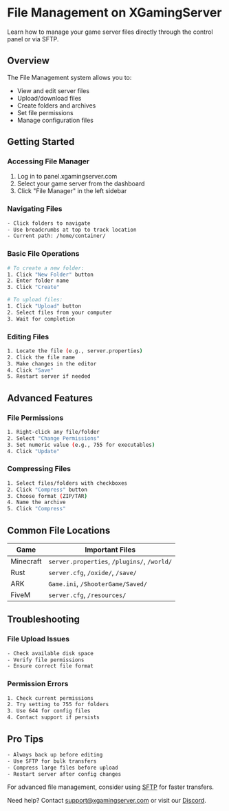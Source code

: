 # File Management on XGamingServer

Learn how to manage your game server files directly through the control panel or via SFTP.

## Overview

The File Management system allows you to:

- View and edit server files
- Upload/download files
- Create folders and archives
- Set file permissions
- Manage configuration files

## Getting Started

### Accessing File Manager

1. Log in to panel.xgamingserver.com
2. Select your game server from the dashboard
3. Click "File Manager" in the left sidebar

###  Navigating Files

```bash
- Click folders to navigate
- Use breadcrumbs at top to track location
- Current path: /home/container/
```

###  Basic File Operations

```bash
# To create a new folder:
1. Click "New Folder" button
2. Enter folder name
3. Click "Create"

# To upload files:
1. Click "Upload" button
2. Select files from your computer
3. Wait for completion
```

###  Editing Files

```bash
1. Locate the file (e.g., server.properties)
2. Click the file name
3. Make changes in the editor
4. Click "Save"
5. Restart server if needed
```

## Advanced Features

### File Permissions

```bash
1. Right-click any file/folder
2. Select "Change Permissions"
3. Set numeric value (e.g., 755 for executables)
4. Click "Update"
```

### Compressing Files

```bash
1. Select files/folders with checkboxes
2. Click "Compress" button
3. Choose format (ZIP/TAR)
4. Name the archive
5. Click "Compress"
```

## Common File Locations

| Game      | Important Files                             |
| --------- | ------------------------------------------- |
| Minecraft | `server.properties`, `/plugins/`, `/world/` |
| Rust      | `server.cfg`, `/oxide/`, `/save/`           |
| ARK       | `Game.ini`, `/ShooterGame/Saved/`           |
| FiveM     | `server.cfg`, `/resources/`                 |

## Troubleshooting

### File Upload Issues

```bash
- Check available disk space
- Verify file permissions
- Ensure correct file format
```

### Permission Errors

```bash
1. Check current permissions
2. Try setting to 755 for folders
3. Use 644 for config files
4. Contact support if persists
```

## Pro Tips

```bash
- Always back up before editing
- Use SFTP for bulk transfers
- Compress large files before upload
- Restart server after config changes
```

For advanced file management, consider using [SFTP](link-to-sftp-guide) for faster transfers.

Need help? Contact [support@xgamingserver.com](mailto:support@xgamingserver.com) or visit our [Discord](https://discord.gg/xgamingserver).